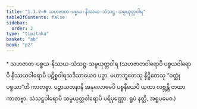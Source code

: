 ```yaml
---
title: "1.1.2–6 သဟဇာတ-ပစ္စယ-နိဿယ-သံသဋ္ဌ-သမ္ပယုတ္တဝါရ"
tableOfContents: false
sidebar:
  order: 2
type: "tipitaka"
basket: "ab"
book: "p2"
---
```



<DynamicBreadcrumb />

<Paragraph type="center" book="p2">
* သဟဇာတ-ပစ္စယ-နိဿယ-သံသဋ္ဌ-သမ္ပယုတ္တဝါရ
</Paragraph>

<Paragraph number="40" book="p2">
(သဟဇာတဝါရောပိ ပစ္စယဝါရောပိ နိဿယဝါရောပိ ပဋိစ္စဝါရသဒိသာယေဝ ပဉှာ. မဟာဘူတေသု နိဋ္ဌိတေသု “ဝတ္ထုံ ပစ္စယာ”တိ ကာတဗ္ဗာ. ပဉ္စာယတနာနိ အနုလောမေပိ ပစ္စနီယေပိ ယထာ လဗ္ဘန္တိ တထာ ကာတဗ္ဗာ. သံသဋ္ဌဝါရောပိ သမ္ပယုတ္တဝါရောပိ ပရိပုဏ္ဏော. ရူပံ နတ္ထိ, အရူပမေဝ.)
</Paragraph>